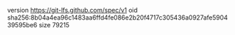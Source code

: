 version https://git-lfs.github.com/spec/v1
oid sha256:8b04a4ea96c1483aa6ffd4fe086e2b20f4717c305436a0927afe590439595be6
size 79215
